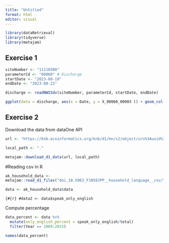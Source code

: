 ```yaml
---
title: "Untitled"
format: html
editor: visual
---
```


```r
library(dataRetrieval)
library(tidyverse)
library(metajam)
```

## Exercise 1

```r
siteNumber <- "11118500"
parameterCd <- "00060" # Discharge
startDate <- "2023-08-19"
endDate <- "2023-08-22"

discharge <- readNWISdv(siteNumber, parameterCd, startDate, endDate)
```

```r
ggplot(data = discharge, aes(x = Date, y = X_00060_00003 )) + geom_col(fill = "blue")
```

## Exercise 2

Download the data from dataOne API

```r
url <- "https://knb.ecoinformatics.org/knb/d1/mn/v2/object/urn%3Auuid%3A7fc6f6db-c5ea-426a-a743-1f2edafb43b8"

local_path <- "."

metajam::download_d1_data(url, local_path)
```

#Reading csv in R

```r
ak_household_data <-
metajam::read_d1_files("doi_10.5063_F1N58JPP__household_language__csv/")
```

```r
data <- ak_household_data$data
```

```{#{r}
#data2 <- data$speak_only_english
```

Compute percentage

```r
data_percent <- data %>%
  mutate(only_english_percent = speak_only_english/total)
  filter(Year == 2009:2015)

names(data_percent)
```
